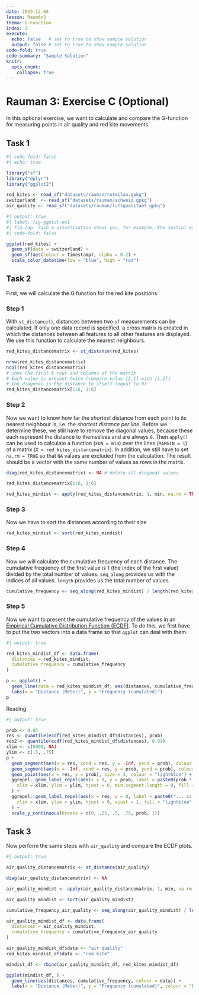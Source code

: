 ```yaml
---
date: 2023-12-04
lesson: RaumAn3
thema: G-Function
index: 3
execute:
  echo: false   # set to true to show sample solution
  output: false # set to true to show sample solution
code-fold: true
code-summary: "Sample Solution"
knitr:
  opts_chunk:
    collapse: true  
---
```


# Rauman 3: Exercise C (Optional)

In this optional exercise, we want to calculate and compare the G-function for measuring points in air quality and red kite movements.

## Task 1

```r
#| code-fold: false
#| echo: true

library("sf")
library("dplyr")
library("ggplot2")

red_kites <- read_sf("datasets/rauman/rotmilan.gpkg")
switzerland  <- read_sf("datasets/rauman/schweiz.gpkg")
air_quality <- read_sf("datasets/rauman/luftqualitaet.gpkg")
```

```r
#| output: true
#| label: fig-ggplot-ex1
#| fig.cap: Such a visualisation shows you, for example, the spatial extent of the data points
#| code-fold: false

ggplot(red_kites) +
  geom_sf(data = switzerland) +
  geom_sf(aes(colour = timestamp), alpha = 0.2) +
  scale_color_datetime(low = "blue", high = "red")
```

## Task 2

First, we will calculate the G function for the red kite positions:

### Step 1

With `st_distance()`, distances between two `sf` measurements can be calculated. If only one data record is specified, a cross matrix is created in which the distances between all features to all other features are displayed. We use this function to calculate the nearest neighbours.

```r
red_kites_distancematrix <- st_distance(red_kites)

nrow(red_kites_distancematrix)
ncol(red_kites_distancematrix)
# show the first 6 rows and columns of the matrix
# Each value is present twice (compare value [2,1] with [1,2])
# the diagonal is the distance to itself (equal to 0)
red_kites_distancematrix[1:6, 1:6]
```

### Step 2

Now we want to know how far the *shortest* distance from each point to its nearest neighbour is, i.e. the *shortest distance per line*. Before we determine these, we still have to remove the diagonal values, because these each represent the distance to themselves and are always `0`. Then `apply()` can be used to calculate a function (`FUN = min`) over the lines (`MARGIN = 1`) of a matrix (`X = red_kites_distancematrix`). In addition, we still have to set `na.rm = TRUE` so that `NA` values are excluded from the calculation. The result should be a vector with the same number of values as rows in the matrix.

```r
diag(red_kites_distancematrix) <- NA # delete all diagonal values

red_kites_distancematrix[1:6, 1:6]

red_kites_mindist <- apply(red_kites_distancematrix, 1, min, na.rm = TRUE)
```

### Step 3

Now we have to sort the distances according to their size

```r
red_kites_mindist <- sort(red_kites_mindist)
```

### Step 4

Now we will calculate the cumulative frequency of each distance. The cumulative frequency of the first value is 1 (the index of the first value) divided by the total number of values. `seq_along` provides us with the indices of all values. `length` provides us the total number of values.

```r
cumulative_frequency <- seq_along(red_kites_mindist) / length(red_kites_mindist)
```

### Step 5

Now we want to present the cumulative frequency of the values in an [Empirical Cumulative Distribution Function (ECDF)](https://en.wikipedia.org/wiki/Empirical_distribution_function). To do this, we first have to put the two vectors into a data frame so that `ggplot` can deal with them.

```r
#| output: true

red_kites_mindist_df <- data.frame(
  distances = red_kites_mindist,
  cumulative_frequency = cumulative_frequency
)

p <- ggplot() +
  geom_line(data = red_kites_mindist_df, aes(distances, cumulative_frequency)) +
  labs(x = "Distance (Meter)", y = "Frequency (cumulated)")
p
```

Reading

```r
#| output: true

prob <- 0.95
res <- quantile(ecdf(red_kites_mindist_df$distances), prob)
res2 <- quantile(ecdf(red_kites_mindist_df$distances), 0.99)
xlim <- c(5000, NA)
ylim <- c(.5, .75)
p +
  geom_segment(aes(x = res, xend = res, y = -Inf, yend = prob), colour = "lightblue") +
  geom_segment(aes(x = -Inf, xend = res, y = prob, yend = prob), colour = "lightblue") +
  geom_point(aes(x = res, y = prob), size = 3, colour = "lightblue") +
  ggrepel::geom_label_repel(aes(x = 0, y = prob, label = paste0(prob * 100, "% der Werte...")),
    xlim = xlim, ylim = ylim, hjust = 0, min.segment.length = 0, fill = "lightblue"
  ) +
  ggrepel::geom_label_repel(aes(x = res, y = 0, label = paste0("... is smaller than ", round(res, 0), "m")),
    xlim = xlim, ylim = ylim, hjust = 0, vjust = 1, fill = "lightblue", min.segment.length = 0, inherit.aes = FALSE
  ) +
  scale_y_continuous(breaks = c(0, .25, .5, .75, prob, 1))
```

## Task 3

Now perform the same steps with `air_quality` and compare the ECDF plots.

```r
#| output: true

air_quality_distancematrix <- st_distance(air_quality)

diag(air_quality_distancematrix) <- NA

air_quality_mindist <- apply(air_quality_distancematrix, 1, min, na.rm = TRUE)

air_quality_mindist <- sort(air_quality_mindist)

cumulative_frequency_air_quality <- seq_along(air_quality_mindist) / length(air_quality_mindist)

air_quality_mindist_df <- data.frame(
  distances = air_quality_mindist,
  cumulative_frequency = cumulative_frequency_air_quality
)

air_quality_mindist_df$data <- "air quality"
red_kites_mindist_df$data <- "red kite"

mindist_df <- rbind(air_quality_mindist_df, red_kites_mindist_df)

ggplot(mindist_df, ) +
  geom_line(aes(distances, cumulative_frequency, colour = data)) +
  labs(x = "Distance (Meter)", y = "Frequency (cumulated)", colour = "Data set")
```

